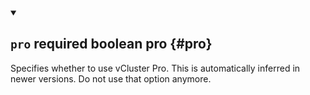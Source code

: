 


<details className="config-field" data-expandable="false" open>
<summary>

## `pro` <span className="config-field-required" data-required="false">required</span> <span className="config-field-type">boolean</span> <span className="config-field-default"></span> <span className="config-field-enum"></span> <span data-pro="false" className="config-field-pro">pro</span> {#pro}

Specifies whether to use vCluster Pro. This is automatically inferred in newer versions. Do not use that option anymore.

</summary>



</details>
